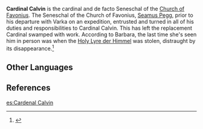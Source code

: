 {{Character Infobox
|affiliation      = Church of Favonius
|region           = Mondstadt
|type             = NPC
}}
{{Quote|Cardinal Calvin has been taking care of various matters since the departure of [[Seamus Pegg|my father]] and Grand Master [[Varka]]. He's so busy that he seldom ever leaves his room. Even the other sisters in the Church rarely ever see him.|[[Barbara]]}}

'''Cardinal Calvin''' is the cardinal and de facto Seneschal of the [[Church of Favonius]]. The Seneschal of the Church of Favonius, [[Seamus|Seamus Pegg]], prior to his departure with Varka on an expedition, entrusted and turned in all of his duties and responsibilities to Cardinal Calvin. This has left the replacement Cardinal swamped with work. According to Barbara, the last time she's seen him in person was when the [[Holy Lyre der Himmel]] was stolen, distraught by its disappearance.<ref>{{Ref/Quest|Sister Victoria's Vexation}}</ref>

==Other Languages==
{{Other Languages|default_hidden=1
|en       = Cardinal Calvin
|zhs      = 卡尔文枢机卿
|zhs_rm   = Kǎ'ěrwén Shūjīqīng
|zht      = 卡爾文樞機卿
|zht_rm   = Kǎ'ěrwén Shūjīqīng
|ja       = カルヴィン{{Rubi|枢|すう|機|き|卿|きょう}}
|ja_rm    = Karuvin Suukikyou<ref>{{Ref/Quest|Sister Victoria's Vexation|note=Japanese Voice-Over}}</ref>
|ko       = 칼빈 {{tt|추기경|樞機卿}}
|ko_rm    = Kalbin Chugigyeong
|es       = Cardenal Calvino
|fr       = Cardinal Calvin
|ru       = Кардинал Кальвину
|th       = คาร์ดินัล Calvin
|th_rm    = Khadinan Calvin
|vi       = Cardinal Calvin
|de       = Kardinal Calvin
|id       = Kardinal Calvin
|pt       = Cardeal Calvin
}}

==References==
{{Reflist}}

[[es:Cardenal Calvin]]